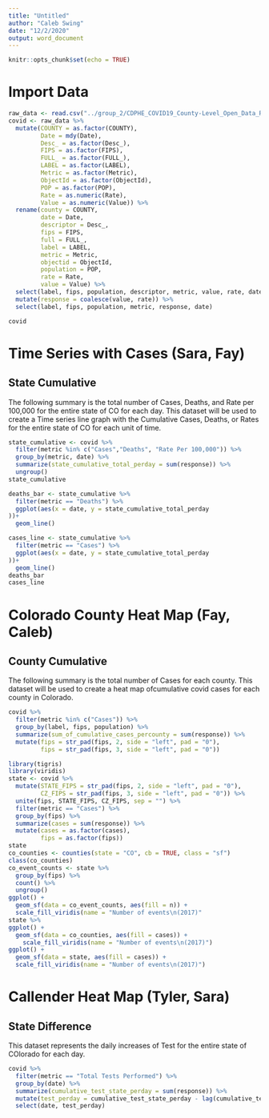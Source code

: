 ---
title: "Untitled"
author: "Caleb Swing"
date: "12/2/2020"
output: word_document
---

```{r setup, include=FALSE}
knitr::opts_chunk$set(echo = TRUE)
```

# Import Data

```{r}
raw_data <- read.csv("../group_2/CDPHE_COVID19_County-Level_Open_Data_Repository.csv")
covid <- raw_data %>% 
  mutate(COUNTY = as.factor(COUNTY),
         Date = mdy(Date),
         Desc_ = as.factor(Desc_),
         FIPS = as.factor(FIPS),
         FULL_ = as.factor(FULL_),
         LABEL = as.factor(LABEL),
         Metric = as.factor(Metric),
         ObjectId = as.factor(ObjectId),
         POP = as.factor(POP),
         Rate = as.numeric(Rate),
         Value = as.numeric(Value)) %>% 
  rename(county = COUNTY,
         date = Date,
         descriptor = Desc_,
         fips = FIPS,
         full = FULL_,
         label = LABEL,
         metric = Metric,
         objectid = ObjectId,
         population = POP,
         rate = Rate,
         value = Value) %>% 
  select(label, fips, population, descriptor, metric, value, rate, date, objectid) %>% 
  mutate(response = coalesce(value, rate)) %>% 
  select(label, fips, population, metric, response, date)

covid
```

# Time Series with Cases (Sara, Fay)
## State Cumulative

The following summary is the total number of Cases, Deaths, and Rate per 100,000 for the entire state of CO for each day. This dataset will be used to create a Time series line graph with the  Cumulative Cases, Deaths, or Rates for the entire state of CO for each unit of time.

```{r state_cumulative_data}
state_cumulative <- covid %>% 
  filter(metric %in% c("Cases","Deaths", "Rate Per 100,000")) %>% 
  group_by(metric, date) %>% 
  summarize(state_cumulative_total_perday = sum(response)) %>% 
  ungroup()
state_cumulative
```
```{r time_series with cases}
deaths_bar <- state_cumulative %>% 
  filter(metric == "Deaths") %>% 
  ggplot(aes(x = date, y = state_cumulative_total_perday
))+
  geom_line()

cases_line <- state_cumulative %>% 
  filter(metric == "Cases") %>% 
  ggplot(aes(x = date, y = state_cumulative_total_perday
))+
  geom_line()
deaths_bar
cases_line
```

# Colorado County Heat Map (Fay, Caleb)
## County Cumulative
The following summary is the total number of Cases for each county. This dataset will be used to create a heat map ofcumulative covid cases for each county in Colorado.
```{r county_cumulative_data}
covid %>% 
  filter(metric %in% c("Cases")) %>% 
  group_by(label, fips, population) %>% 
  summarize(sum_of_cumulative_cases_percounty = sum(response)) %>% 
  mutate(fips = str_pad(fips, 2, side = "left", pad = "0"),
         fips = str_pad(fips, 3, side = "left", pad = "0"))
```
```{r}
library(tigris)
library(viridis)
state <- covid %>% 
  mutate(STATE_FIPS = str_pad(fips, 2, side = "left", pad = "0"),
         CZ_FIPS = str_pad(fips, 3, side = "left", pad = "0")) %>% 
  unite(fips, STATE_FIPS, CZ_FIPS, sep = "") %>% 
  filter(metric == "Cases") %>% 
  group_by(fips) %>%
  summarize(cases = sum(response)) %>% 
  mutate(cases = as.factor(cases),
         fips = as.factor(fips))
state
co_counties <- counties(state = "CO", cb = TRUE, class = "sf")
class(co_counties)
co_event_counts <- state %>% 
  group_by(fips) %>% 
  count() %>% 
  ungroup()
ggplot() + 
  geom_sf(data = co_event_counts, aes(fill = n)) + 
  scale_fill_viridis(name = "Number of events\n(2017)"
state %>% 
ggplot() + 
  geom_sf(data = co_counties, aes(fill = cases)) +
    scale_fill_viridis(name = "Number of events\n(2017)")
ggplot() + 
  geom_sf(data = state, aes(fill = cases)) + 
  scale_fill_viridis(name = "Number of events\n(2017)")
```

# Callender Heat Map (Tyler, Sara)
## State Difference
This dataset represents the daily increases of Test for the entire state of COlorado for each day.

```{r}
covid %>% 
  filter(metric == "Total Tests Performed") %>% 
  group_by(date) %>% 
  summarize(cumulative_test_state_perday = sum(response)) %>% 
  mutate(test_perday = cumulative_test_state_perday - lag(cumulative_test_state_perday)) %>% 
  select(date, test_perday)
```

